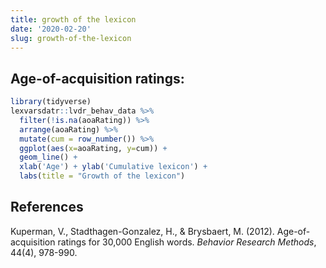 ```yaml
---
title: growth of the lexicon
date: '2020-02-20'
slug: growth-of-the-lexicon
---
```



## Age-of-acquisition ratings:


```r
library(tidyverse)
lexvarsdatr::lvdr_behav_data %>%
  filter(!is.na(aoaRating)) %>%
  arrange(aoaRating) %>%
  mutate(cum = row_number()) %>%
  ggplot(aes(x=aoaRating, y=cum)) + 
  geom_line() +
  xlab('Age') + ylab('Cumulative lexicon') +
  labs(title = "Growth of the lexicon")
```



## References

Kuperman, V., Stadthagen-Gonzalez, H., & Brysbaert, M. (2012). Age-of-acquisition ratings for 30,000 English words. *Behavior Research Methods*, 44(4), 978-990.
